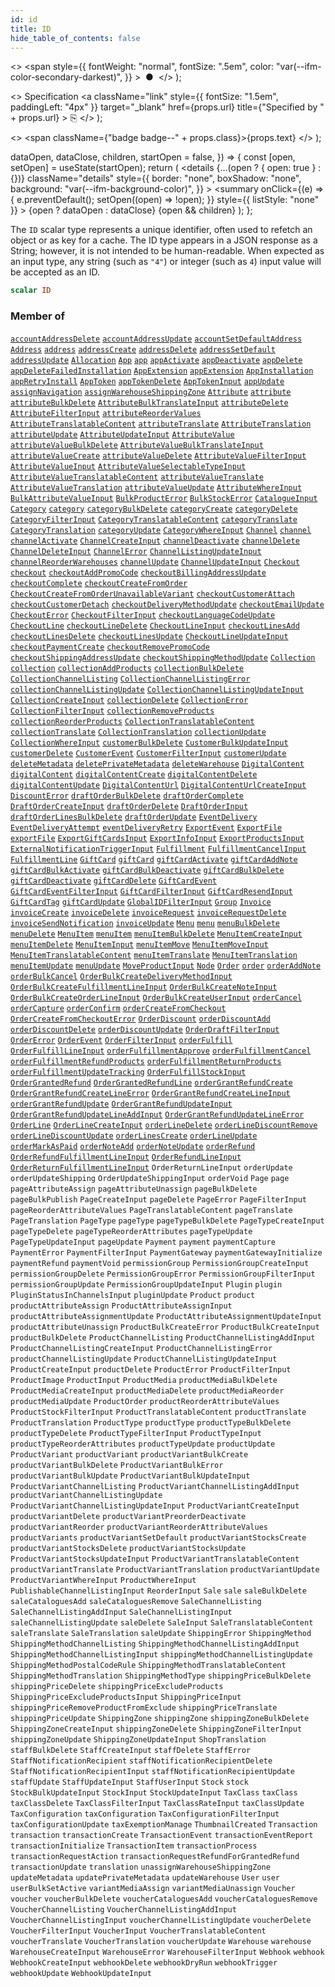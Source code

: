 ```yaml
---
id: id
title: ID
hide_table_of_contents: false
---
```


  <>
    <span
      style={{
        fontWeight: "normal",
        fontSize: ".5em",
        color: "var(--ifm-color-secondary-darkest)",
      }}
    >
      &nbsp;●&nbsp;
    </span>
  </>
);

  <>
    Specification
    <a
      className="link"
      style={{ fontSize: "1.5em", paddingLeft: "4px" }}
      target="\_blank"
      href={props.url}
      title={"Specified by " + props.url}
    >
      ⎘
    </a>
  </>
);

  <>
    <span className={"badge badge--" + props.class}>{props.text}</span>
  </>
);


  dataOpen,
  dataClose,
  children,
  startOpen = false,
}) => {
  const [open, setOpen] = useState(startOpen);
  return (
    <details
      {...(open ? { open: true } : {})}
      className="details"
      style={{
        border: "none",
        boxShadow: "none",
        background: "var(--ifm-background-color)",
      }}
    >
      <summary
        onClick={(e) => {
          e.preventDefault();
          setOpen((open) => !open);
        }}
        style={{ listStyle: "none" }}
      >
        {open ? dataOpen : dataClose}
      </summary>
      {open && children}
    </details>
  );
};

The `ID` scalar type represents a unique identifier, often used to refetch an object or as key for a cache. The ID type appears in a JSON response as a String; however, it is not intended to be human-readable. When expected as an input type, any string (such as `"4"`) or integer (such as `4`) input value will be accepted as an ID.

```graphql
scalar ID
```

### Member of

[`accountAddressDelete`](../../../api-reference/users/mutations/account-address-delete) <Badge class="secondary" text="mutation"/><Bullet />[`accountAddressUpdate`](../../../api-reference/users/mutations/account-address-update) <Badge class="secondary" text="mutation"/><Bullet />[`accountSetDefaultAddress`](../../../api-reference/users/mutations/account-set-default-address) <Badge class="secondary" text="mutation"/><Bullet />[`Address`](../../../api-reference/users/objects/address) <Badge class="secondary" text="object"/><Bullet />[`address`](../../../api-reference/users/queries/address) <Badge class="secondary" text="query"/><Bullet />[`addressCreate`](../../../api-reference/users/mutations/address-create) <Badge class="secondary" text="mutation"/><Bullet />[`addressDelete`](../../../api-reference/users/mutations/address-delete) <Badge class="secondary" text="mutation"/><Bullet />[`addressSetDefault`](../../../api-reference/users/mutations/address-set-default) <Badge class="secondary" text="mutation"/><Bullet />[`addressUpdate`](../../../api-reference/users/mutations/address-update) <Badge class="secondary" text="mutation"/><Bullet />[`Allocation`](../../../api-reference/products/objects/allocation) <Badge class="secondary" text="object"/><Bullet />[`App`](../../../api-reference/apps/objects/app) <Badge class="secondary" text="object"/><Bullet />[`app`](../../../api-reference/apps/queries/app) <Badge class="secondary" text="query"/><Bullet />[`appActivate`](../../../api-reference/apps/mutations/app-activate) <Badge class="secondary" text="mutation"/><Bullet />[`appDeactivate`](../../../api-reference/apps/mutations/app-deactivate) <Badge class="secondary" text="mutation"/><Bullet />[`appDelete`](../../../api-reference/apps/mutations/app-delete) <Badge class="secondary" text="mutation"/><Bullet />[`appDeleteFailedInstallation`](../../../api-reference/apps/mutations/app-delete-failed-installation) <Badge class="secondary" text="mutation"/><Bullet />[`AppExtension`](../../../api-reference/apps/objects/app-extension) <Badge class="secondary" text="object"/><Bullet />[`appExtension`](../../../api-reference/apps/queries/app-extension) <Badge class="secondary" text="query"/><Bullet />[`AppInstallation`](../../../api-reference/apps/objects/app-installation) <Badge class="secondary" text="object"/><Bullet />[`appRetryInstall`](../../../api-reference/apps/mutations/app-retry-install) <Badge class="secondary" text="mutation"/><Bullet />[`AppToken`](../../../api-reference/apps/objects/app-token) <Badge class="secondary" text="object"/><Bullet />[`appTokenDelete`](../../../api-reference/apps/mutations/app-token-delete) <Badge class="secondary" text="mutation"/><Bullet />[`AppTokenInput`](../../../api-reference/apps/inputs/app-token-input) <Badge class="secondary" text="input"/><Bullet />[`appUpdate`](../../../api-reference/apps/mutations/app-update) <Badge class="secondary" text="mutation"/><Bullet />[`assignNavigation`](../../../api-reference/menu/mutations/assign-navigation) <Badge class="secondary" text="mutation"/><Bullet />[`assignWarehouseShippingZone`](../../../api-reference/products/mutations/assign-warehouse-shipping-zone) <Badge class="secondary" text="mutation"/><Bullet />[`Attribute`](../../../api-reference/attributes/objects/attribute) <Badge class="secondary" text="object"/><Bullet />[`attribute`](../../../api-reference/attributes/queries/attribute) <Badge class="secondary" text="query"/><Bullet />[`attributeBulkDelete`](../../../api-reference/attributes/mutations/attribute-bulk-delete) <Badge class="secondary" text="mutation"/><Bullet />[`AttributeBulkTranslateInput`](../../../api-reference/attributes/inputs/attribute-bulk-translate-input) <Badge class="secondary" text="input"/><Bullet />[`attributeDelete`](../../../api-reference/attributes/mutations/attribute-delete) <Badge class="secondary" text="mutation"/><Bullet />[`AttributeFilterInput`](../../../api-reference/attributes/inputs/attribute-filter-input) <Badge class="secondary" text="input"/><Bullet />[`attributeReorderValues`](../../../api-reference/attributes/mutations/attribute-reorder-values) <Badge class="secondary" text="mutation"/><Bullet />[`AttributeTranslatableContent`](../../../api-reference/attributes/objects/attribute-translatable-content) <Badge class="secondary" text="object"/><Bullet />[`attributeTranslate`](../../../api-reference/attributes/mutations/attribute-translate) <Badge class="secondary" text="mutation"/><Bullet />[`AttributeTranslation`](../../../api-reference/attributes/objects/attribute-translation) <Badge class="secondary" text="object"/><Bullet />[`attributeUpdate`](../../../api-reference/attributes/mutations/attribute-update) <Badge class="secondary" text="mutation"/><Bullet />[`AttributeUpdateInput`](../../../api-reference/attributes/inputs/attribute-update-input) <Badge class="secondary" text="input"/><Bullet />[`AttributeValue`](../../../api-reference/attributes/objects/attribute-value) <Badge class="secondary" text="object"/><Bullet />[`attributeValueBulkDelete`](../../../api-reference/attributes/mutations/attribute-value-bulk-delete) <Badge class="secondary" text="mutation"/><Bullet />[`AttributeValueBulkTranslateInput`](../../../api-reference/attributes/inputs/attribute-value-bulk-translate-input) <Badge class="secondary" text="input"/><Bullet />[`attributeValueCreate`](../../../api-reference/attributes/mutations/attribute-value-create) <Badge class="secondary" text="mutation"/><Bullet />[`attributeValueDelete`](../../../api-reference/attributes/mutations/attribute-value-delete) <Badge class="secondary" text="mutation"/><Bullet />[`AttributeValueFilterInput`](../../../api-reference/attributes/inputs/attribute-value-filter-input) <Badge class="secondary" text="input"/><Bullet />[`AttributeValueInput`](../../../api-reference/attributes/inputs/attribute-value-input) <Badge class="secondary" text="input"/><Bullet />[`AttributeValueSelectableTypeInput`](../../../api-reference/attributes/inputs/attribute-value-selectable-type-input) <Badge class="secondary" text="input"/><Bullet />[`AttributeValueTranslatableContent`](../../../api-reference/attributes/objects/attribute-value-translatable-content) <Badge class="secondary" text="object"/><Bullet />[`attributeValueTranslate`](../../../api-reference/attributes/mutations/attribute-value-translate) <Badge class="secondary" text="mutation"/><Bullet />[`AttributeValueTranslation`](../../../api-reference/attributes/objects/attribute-value-translation) <Badge class="secondary" text="object"/><Bullet />[`attributeValueUpdate`](../../../api-reference/attributes/mutations/attribute-value-update) <Badge class="secondary" text="mutation"/><Bullet />[`AttributeWhereInput`](../../../api-reference/attributes/inputs/attribute-where-input) <Badge class="secondary" text="input"/><Bullet />[`BulkAttributeValueInput`](../../../api-reference/products/inputs/bulk-attribute-value-input) <Badge class="secondary" text="input"/><Bullet />[`BulkProductError`](../../../api-reference/products/objects/bulk-product-error) <Badge class="secondary" text="object"/><Bullet />[`BulkStockError`](../../../api-reference/products/objects/bulk-stock-error) <Badge class="secondary" text="object"/><Bullet />[`CatalogueInput`](../../../api-reference/discounts/inputs/catalogue-input) <Badge class="secondary" text="input"/><Bullet />[`Category`](../../../api-reference/products/objects/category) <Badge class="secondary" text="object"/><Bullet />[`category`](../../../api-reference/products/queries/category) <Badge class="secondary" text="query"/><Bullet />[`categoryBulkDelete`](../../../api-reference/products/mutations/category-bulk-delete) <Badge class="secondary" text="mutation"/><Bullet />[`categoryCreate`](../../../api-reference/products/mutations/category-create) <Badge class="secondary" text="mutation"/><Bullet />[`categoryDelete`](../../../api-reference/products/mutations/category-delete) <Badge class="secondary" text="mutation"/><Bullet />[`CategoryFilterInput`](../../../api-reference/products/inputs/category-filter-input) <Badge class="secondary" text="input"/><Bullet />[`CategoryTranslatableContent`](../../../api-reference/products/objects/category-translatable-content) <Badge class="secondary" text="object"/><Bullet />[`categoryTranslate`](../../../api-reference/products/mutations/category-translate) <Badge class="secondary" text="mutation"/><Bullet />[`CategoryTranslation`](../../../api-reference/products/objects/category-translation) <Badge class="secondary" text="object"/><Bullet />[`categoryUpdate`](../../../api-reference/products/mutations/category-update) <Badge class="secondary" text="mutation"/><Bullet />[`CategoryWhereInput`](../../../api-reference/products/inputs/category-where-input) <Badge class="secondary" text="input"/><Bullet />[`Channel`](../../../api-reference/channels/objects/channel) <Badge class="secondary" text="object"/><Bullet />[`channel`](../../../api-reference/channels/queries/channel) <Badge class="secondary" text="query"/><Bullet />[`channelActivate`](../../../api-reference/channels/mutations/channel-activate) <Badge class="secondary" text="mutation"/><Bullet />[`ChannelCreateInput`](../../../api-reference/channels/inputs/channel-create-input) <Badge class="secondary" text="input"/><Bullet />[`channelDeactivate`](../../../api-reference/channels/mutations/channel-deactivate) <Badge class="secondary" text="mutation"/><Bullet />[`channelDelete`](../../../api-reference/channels/mutations/channel-delete) <Badge class="secondary" text="mutation"/><Bullet />[`ChannelDeleteInput`](../../../api-reference/channels/inputs/channel-delete-input) <Badge class="secondary" text="input"/><Bullet />[`ChannelError`](../../../api-reference/channels/objects/channel-error) <Badge class="secondary" text="object"/><Bullet />[`ChannelListingUpdateInput`](../../../api-reference/products/inputs/channel-listing-update-input) <Badge class="secondary" text="input"/><Bullet />[`channelReorderWarehouses`](../../../api-reference/channels/mutations/channel-reorder-warehouses) <Badge class="secondary" text="mutation"/><Bullet />[`channelUpdate`](../../../api-reference/channels/mutations/channel-update) <Badge class="secondary" text="mutation"/><Bullet />[`ChannelUpdateInput`](../../../api-reference/channels/inputs/channel-update-input) <Badge class="secondary" text="input"/><Bullet />[`Checkout`](../../../api-reference/checkout/objects/checkout) <Badge class="secondary" text="object"/><Bullet />[`checkout`](../../../api-reference/checkout/queries/checkout) <Badge class="secondary" text="query"/><Bullet />[`checkoutAddPromoCode`](../../../api-reference/checkout/mutations/checkout-add-promo-code) <Badge class="secondary" text="mutation"/><Bullet />[`checkoutBillingAddressUpdate`](../../../api-reference/checkout/mutations/checkout-billing-address-update) <Badge class="secondary" text="mutation"/><Bullet />[`checkoutComplete`](../../../api-reference/checkout/mutations/checkout-complete) <Badge class="secondary" text="mutation"/><Bullet />[`checkoutCreateFromOrder`](../../../api-reference/checkout/mutations/checkout-create-from-order) <Badge class="secondary" text="mutation"/><Bullet />[`CheckoutCreateFromOrderUnavailableVariant`](../../../api-reference/checkout/objects/checkout-create-from-order-unavailable-variant) <Badge class="secondary" text="object"/><Bullet />[`checkoutCustomerAttach`](../../../api-reference/checkout/mutations/checkout-customer-attach) <Badge class="secondary" text="mutation"/><Bullet />[`checkoutCustomerDetach`](../../../api-reference/checkout/mutations/checkout-customer-detach) <Badge class="secondary" text="mutation"/><Bullet />[`checkoutDeliveryMethodUpdate`](../../../api-reference/checkout/mutations/checkout-delivery-method-update) <Badge class="secondary" text="mutation"/><Bullet />[`checkoutEmailUpdate`](../../../api-reference/checkout/mutations/checkout-email-update) <Badge class="secondary" text="mutation"/><Bullet />[`CheckoutError`](../../../api-reference/checkout/objects/checkout-error) <Badge class="secondary" text="object"/><Bullet />[`CheckoutFilterInput`](../../../api-reference/checkout/inputs/checkout-filter-input) <Badge class="secondary" text="input"/><Bullet />[`checkoutLanguageCodeUpdate`](../../../api-reference/checkout/mutations/checkout-language-code-update) <Badge class="secondary" text="mutation"/><Bullet />[`CheckoutLine`](../../../api-reference/checkout/objects/checkout-line) <Badge class="secondary" text="object"/><Bullet />[`checkoutLineDelete`](../../../api-reference/checkout/mutations/checkout-line-delete) <Badge class="secondary" text="mutation"/><Bullet />[`CheckoutLineInput`](../../../api-reference/checkout/inputs/checkout-line-input) <Badge class="secondary" text="input"/><Bullet />[`checkoutLinesAdd`](../../../api-reference/checkout/mutations/checkout-lines-add) <Badge class="secondary" text="mutation"/><Bullet />[`checkoutLinesDelete`](../../../api-reference/checkout/mutations/checkout-lines-delete) <Badge class="secondary" text="mutation"/><Bullet />[`checkoutLinesUpdate`](../../../api-reference/checkout/mutations/checkout-lines-update) <Badge class="secondary" text="mutation"/><Bullet />[`CheckoutLineUpdateInput`](../../../api-reference/checkout/inputs/checkout-line-update-input) <Badge class="secondary" text="input"/><Bullet />[`checkoutPaymentCreate`](../../../api-reference/checkout/mutations/checkout-payment-create) <Badge class="secondary" text="mutation"/><Bullet />[`checkoutRemovePromoCode`](../../../api-reference/checkout/mutations/checkout-remove-promo-code) <Badge class="secondary" text="mutation"/><Bullet />[`checkoutShippingAddressUpdate`](../../../api-reference/checkout/mutations/checkout-shipping-address-update) <Badge class="secondary" text="mutation"/><Bullet />[`checkoutShippingMethodUpdate`](../../../api-reference/checkout/mutations/checkout-shipping-method-update) <Badge class="secondary" text="mutation"/><Bullet />[`Collection`](../../../api-reference/products/objects/collection) <Badge class="secondary" text="object"/><Bullet />[`collection`](../../../api-reference/products/queries/collection) <Badge class="secondary" text="query"/><Bullet />[`collectionAddProducts`](../../../api-reference/products/mutations/collection-add-products) <Badge class="secondary" text="mutation"/><Bullet />[`collectionBulkDelete`](../../../api-reference/products/mutations/collection-bulk-delete) <Badge class="secondary" text="mutation"/><Bullet />[`CollectionChannelListing`](../../../api-reference/products/objects/collection-channel-listing) <Badge class="secondary" text="object"/><Bullet />[`CollectionChannelListingError`](../../../api-reference/products/objects/collection-channel-listing-error) <Badge class="secondary" text="object"/><Bullet />[`collectionChannelListingUpdate`](../../../api-reference/products/mutations/collection-channel-listing-update) <Badge class="secondary" text="mutation"/><Bullet />[`CollectionChannelListingUpdateInput`](../../../api-reference/products/inputs/collection-channel-listing-update-input) <Badge class="secondary" text="input"/><Bullet />[`CollectionCreateInput`](../../../api-reference/products/inputs/collection-create-input) <Badge class="secondary" text="input"/><Bullet />[`collectionDelete`](../../../api-reference/products/mutations/collection-delete) <Badge class="secondary" text="mutation"/><Bullet />[`CollectionError`](../../../api-reference/products/objects/collection-error) <Badge class="secondary" text="object"/><Bullet />[`CollectionFilterInput`](../../../api-reference/products/inputs/collection-filter-input) <Badge class="secondary" text="input"/><Bullet />[`collectionRemoveProducts`](../../../api-reference/products/mutations/collection-remove-products) <Badge class="secondary" text="mutation"/><Bullet />[`collectionReorderProducts`](../../../api-reference/products/mutations/collection-reorder-products) <Badge class="secondary" text="mutation"/><Bullet />[`CollectionTranslatableContent`](../../../api-reference/products/objects/collection-translatable-content) <Badge class="secondary" text="object"/><Bullet />[`collectionTranslate`](../../../api-reference/products/mutations/collection-translate) <Badge class="secondary" text="mutation"/><Bullet />[`CollectionTranslation`](../../../api-reference/products/objects/collection-translation) <Badge class="secondary" text="object"/><Bullet />[`collectionUpdate`](../../../api-reference/products/mutations/collection-update) <Badge class="secondary" text="mutation"/><Bullet />[`CollectionWhereInput`](../../../api-reference/products/inputs/collection-where-input) <Badge class="secondary" text="input"/><Bullet />[`customerBulkDelete`](../../../api-reference/users/mutations/customer-bulk-delete) <Badge class="secondary" text="mutation"/><Bullet />[`CustomerBulkUpdateInput`](../../../api-reference/users/inputs/customer-bulk-update-input) <Badge class="secondary" text="input"/><Bullet />[`customerDelete`](../../../api-reference/users/mutations/customer-delete) <Badge class="secondary" text="mutation"/><Bullet />[`CustomerEvent`](../../../api-reference/users/objects/customer-event) <Badge class="secondary" text="object"/><Bullet />[`CustomerFilterInput`](../../../api-reference/users/inputs/customer-filter-input) <Badge class="secondary" text="input"/><Bullet />[`customerUpdate`](../../../api-reference/users/mutations/customer-update) <Badge class="secondary" text="mutation"/><Bullet />[`deleteMetadata`](../../../api-reference/miscellaneous/mutations/delete-metadata) <Badge class="secondary" text="mutation"/><Bullet />[`deletePrivateMetadata`](../../../api-reference/miscellaneous/mutations/delete-private-metadata) <Badge class="secondary" text="mutation"/><Bullet />[`deleteWarehouse`](../../../api-reference/products/mutations/delete-warehouse) <Badge class="secondary" text="mutation"/><Bullet />[`DigitalContent`](../../../api-reference/products/objects/digital-content) <Badge class="secondary" text="object"/><Bullet />[`digitalContent`](../../../api-reference/products/queries/digital-content) <Badge class="secondary" text="query"/><Bullet />[`digitalContentCreate`](../../../api-reference/products/mutations/digital-content-create) <Badge class="secondary" text="mutation"/><Bullet />[`digitalContentDelete`](../../../api-reference/products/mutations/digital-content-delete) <Badge class="secondary" text="mutation"/><Bullet />[`digitalContentUpdate`](../../../api-reference/products/mutations/digital-content-update) <Badge class="secondary" text="mutation"/><Bullet />[`DigitalContentUrl`](../../../api-reference/products/objects/digital-content-url) <Badge class="secondary" text="object"/><Bullet />[`DigitalContentUrlCreateInput`](../../../api-reference/products/inputs/digital-content-url-create-input) <Badge class="secondary" text="input"/><Bullet />[`DiscountError`](../../../api-reference/discounts/objects/discount-error) <Badge class="secondary" text="object"/><Bullet />[`draftOrderBulkDelete`](../../../api-reference/orders/mutations/draft-order-bulk-delete) <Badge class="secondary" text="mutation"/><Bullet />[`draftOrderComplete`](../../../api-reference/orders/mutations/draft-order-complete) <Badge class="secondary" text="mutation"/><Bullet />[`DraftOrderCreateInput`](../../../api-reference/orders/inputs/draft-order-create-input) <Badge class="secondary" text="input"/><Bullet />[`draftOrderDelete`](../../../api-reference/orders/mutations/draft-order-delete) <Badge class="secondary" text="mutation"/><Bullet />[`DraftOrderInput`](../../../api-reference/orders/inputs/draft-order-input) <Badge class="secondary" text="input"/><Bullet />[`draftOrderLinesBulkDelete`](../../../api-reference/orders/mutations/draft-order-lines-bulk-delete) <Badge class="secondary" text="mutation"/><Bullet />[`draftOrderUpdate`](../../../api-reference/orders/mutations/draft-order-update) <Badge class="secondary" text="mutation"/><Bullet />[`EventDelivery`](../../../api-reference/miscellaneous/objects/event-delivery) <Badge class="secondary" text="object"/><Bullet />[`EventDeliveryAttempt`](../../../api-reference/webhooks/objects/event-delivery-attempt) <Badge class="secondary" text="object"/><Bullet />[`eventDeliveryRetry`](../../../api-reference/webhooks/mutations/event-delivery-retry) <Badge class="secondary" text="mutation"/><Bullet />[`ExportEvent`](../../../api-reference/miscellaneous/objects/export-event) <Badge class="secondary" text="object"/><Bullet />[`ExportFile`](../../../api-reference/miscellaneous/objects/export-file) <Badge class="secondary" text="object"/><Bullet />[`exportFile`](../../../api-reference/miscellaneous/queries/export-file) <Badge class="secondary" text="query"/><Bullet />[`ExportGiftCardsInput`](../../../api-reference/gift-cards/inputs/export-gift-cards-input) <Badge class="secondary" text="input"/><Bullet />[`ExportInfoInput`](../../../api-reference/products/inputs/export-info-input) <Badge class="secondary" text="input"/><Bullet />[`ExportProductsInput`](../../../api-reference/products/inputs/export-products-input) <Badge class="secondary" text="input"/><Bullet />[`ExternalNotificationTriggerInput`](../../../api-reference/miscellaneous/inputs/external-notification-trigger-input) <Badge class="secondary" text="input"/><Bullet />[`Fulfillment`](../../../api-reference/orders/objects/fulfillment) <Badge class="secondary" text="object"/><Bullet />[`FulfillmentCancelInput`](../../../api-reference/orders/inputs/fulfillment-cancel-input) <Badge class="secondary" text="input"/><Bullet />[`FulfillmentLine`](../../../api-reference/orders/objects/fulfillment-line) <Badge class="secondary" text="object"/><Bullet />[`GiftCard`](../../../api-reference/gift-cards/objects/gift-card) <Badge class="secondary" text="object"/><Bullet />[`giftCard`](../../../api-reference/gift-cards/queries/gift-card) <Badge class="secondary" text="query"/><Bullet />[`giftCardActivate`](../../../api-reference/gift-cards/mutations/gift-card-activate) <Badge class="secondary" text="mutation"/><Bullet />[`giftCardAddNote`](../../../api-reference/gift-cards/mutations/gift-card-add-note) <Badge class="secondary" text="mutation"/><Bullet />[`giftCardBulkActivate`](../../../api-reference/gift-cards/mutations/gift-card-bulk-activate) <Badge class="secondary" text="mutation"/><Bullet />[`giftCardBulkDeactivate`](../../../api-reference/gift-cards/mutations/gift-card-bulk-deactivate) <Badge class="secondary" text="mutation"/><Bullet />[`giftCardBulkDelete`](../../../api-reference/gift-cards/mutations/gift-card-bulk-delete) <Badge class="secondary" text="mutation"/><Bullet />[`giftCardDeactivate`](../../../api-reference/gift-cards/mutations/gift-card-deactivate) <Badge class="secondary" text="mutation"/><Bullet />[`giftCardDelete`](../../../api-reference/gift-cards/mutations/gift-card-delete) <Badge class="secondary" text="mutation"/><Bullet />[`GiftCardEvent`](../../../api-reference/gift-cards/objects/gift-card-event) <Badge class="secondary" text="object"/><Bullet />[`GiftCardEventFilterInput`](../../../api-reference/gift-cards/inputs/gift-card-event-filter-input) <Badge class="secondary" text="input"/><Bullet />[`GiftCardFilterInput`](../../../api-reference/gift-cards/inputs/gift-card-filter-input) <Badge class="secondary" text="input"/><Bullet />[`GiftCardResendInput`](../../../api-reference/gift-cards/inputs/gift-card-resend-input) <Badge class="secondary" text="input"/><Bullet />[`GiftCardTag`](../../../api-reference/gift-cards/objects/gift-card-tag) <Badge class="secondary" text="object"/><Bullet />[`giftCardUpdate`](../../../api-reference/gift-cards/mutations/gift-card-update) <Badge class="secondary" text="mutation"/><Bullet />[`GlobalIDFilterInput`](../../../api-reference/miscellaneous/inputs/global-idfilter-input) <Badge class="secondary" text="input"/><Bullet />[`Group`](../../../api-reference/users/objects/group) <Badge class="secondary" text="object"/><Bullet />[`Invoice`](../../../api-reference/orders/objects/invoice) <Badge class="secondary" text="object"/><Bullet />[`invoiceCreate`](../../../api-reference/orders/mutations/invoice-create) <Badge class="secondary" text="mutation"/><Bullet />[`invoiceDelete`](../../../api-reference/orders/mutations/invoice-delete) <Badge class="secondary" text="mutation"/><Bullet />[`invoiceRequest`](../../../api-reference/orders/mutations/invoice-request) <Badge class="secondary" text="mutation"/><Bullet />[`invoiceRequestDelete`](../../../api-reference/orders/mutations/invoice-request-delete) <Badge class="secondary" text="mutation"/><Bullet />[`invoiceSendNotification`](../../../api-reference/orders/mutations/invoice-send-notification) <Badge class="secondary" text="mutation"/><Bullet />[`invoiceUpdate`](../../../api-reference/orders/mutations/invoice-update) <Badge class="secondary" text="mutation"/><Bullet />[`Menu`](../../../api-reference/menu/objects/menu) <Badge class="secondary" text="object"/><Bullet />[`menu`](../../../api-reference/menu/queries/menu) <Badge class="secondary" text="query"/><Bullet />[`menuBulkDelete`](../../../api-reference/menu/mutations/menu-bulk-delete) <Badge class="secondary" text="mutation"/><Bullet />[`menuDelete`](../../../api-reference/menu/mutations/menu-delete) <Badge class="secondary" text="mutation"/><Bullet />[`MenuItem`](../../../api-reference/menu/objects/menu-item) <Badge class="secondary" text="object"/><Bullet />[`menuItem`](../../../api-reference/menu/queries/menu-item) <Badge class="secondary" text="query"/><Bullet />[`menuItemBulkDelete`](../../../api-reference/menu/mutations/menu-item-bulk-delete) <Badge class="secondary" text="mutation"/><Bullet />[`MenuItemCreateInput`](../../../api-reference/miscellaneous/inputs/menu-item-create-input) <Badge class="secondary" text="input"/><Bullet />[`menuItemDelete`](../../../api-reference/menu/mutations/menu-item-delete) <Badge class="secondary" text="mutation"/><Bullet />[`MenuItemInput`](../../../api-reference/miscellaneous/inputs/menu-item-input) <Badge class="secondary" text="input"/><Bullet />[`menuItemMove`](../../../api-reference/menu/mutations/menu-item-move) <Badge class="secondary" text="mutation"/><Bullet />[`MenuItemMoveInput`](../../../api-reference/miscellaneous/inputs/menu-item-move-input) <Badge class="secondary" text="input"/><Bullet />[`MenuItemTranslatableContent`](../../../api-reference/menu/objects/menu-item-translatable-content) <Badge class="secondary" text="object"/><Bullet />[`menuItemTranslate`](../../../api-reference/menu/mutations/menu-item-translate) <Badge class="secondary" text="mutation"/><Bullet />[`MenuItemTranslation`](../../../api-reference/menu/objects/menu-item-translation) <Badge class="secondary" text="object"/><Bullet />[`menuItemUpdate`](../../../api-reference/menu/mutations/menu-item-update) <Badge class="secondary" text="mutation"/><Bullet />[`menuUpdate`](../../../api-reference/menu/mutations/menu-update) <Badge class="secondary" text="mutation"/><Bullet />[`MoveProductInput`](../../../api-reference/products/inputs/move-product-input) <Badge class="secondary" text="input"/><Bullet />[`Node`](../../../api-reference/miscellaneous/interfaces/node) <Badge class="secondary" text="interface"/><Bullet />[`Order`](../../../api-reference/orders/objects/order) <Badge class="secondary" text="object"/><Bullet />[`order`](../../../api-reference/orders/queries/order) <Badge class="secondary" text="query"/><Bullet />[`orderAddNote`](../../../api-reference/orders/mutations/order-add-note) <Badge class="secondary" text="mutation"/><Bullet />[`orderBulkCancel`](../../../api-reference/orders/mutations/order-bulk-cancel) <Badge class="secondary" text="mutation"/><Bullet />[`OrderBulkCreateDeliveryMethodInput`](../../../api-reference/orders/inputs/order-bulk-create-delivery-method-input) <Badge class="secondary" text="input"/><Bullet />[`OrderBulkCreateFulfillmentLineInput`](../../../api-reference/orders/inputs/order-bulk-create-fulfillment-line-input) <Badge class="secondary" text="input"/><Bullet />[`OrderBulkCreateNoteInput`](../../../api-reference/orders/inputs/order-bulk-create-note-input) <Badge class="secondary" text="input"/><Bullet />[`OrderBulkCreateOrderLineInput`](../../../api-reference/orders/inputs/order-bulk-create-order-line-input) <Badge class="secondary" text="input"/><Bullet />[`OrderBulkCreateUserInput`](../../../api-reference/orders/inputs/order-bulk-create-user-input) <Badge class="secondary" text="input"/><Bullet />[`orderCancel`](../../../api-reference/orders/mutations/order-cancel) <Badge class="secondary" text="mutation"/><Bullet />[`orderCapture`](../../../api-reference/orders/mutations/order-capture) <Badge class="secondary" text="mutation"/><Bullet />[`orderConfirm`](../../../api-reference/orders/mutations/order-confirm) <Badge class="secondary" text="mutation"/><Bullet />[`orderCreateFromCheckout`](../../../api-reference/orders/mutations/order-create-from-checkout) <Badge class="secondary" text="mutation"/><Bullet />[`OrderCreateFromCheckoutError`](../../../api-reference/orders/objects/order-create-from-checkout-error) <Badge class="secondary" text="object"/><Bullet />[`OrderDiscount`](../../../api-reference/discounts/objects/order-discount) <Badge class="secondary" text="object"/><Bullet />[`orderDiscountAdd`](../../../api-reference/orders/mutations/order-discount-add) <Badge class="secondary" text="mutation"/><Bullet />[`orderDiscountDelete`](../../../api-reference/orders/mutations/order-discount-delete) <Badge class="secondary" text="mutation"/><Bullet />[`orderDiscountUpdate`](../../../api-reference/orders/mutations/order-discount-update) <Badge class="secondary" text="mutation"/><Bullet />[`OrderDraftFilterInput`](../../../api-reference/orders/inputs/order-draft-filter-input) <Badge class="secondary" text="input"/><Bullet />[`OrderError`](../../../api-reference/orders/objects/order-error) <Badge class="secondary" text="object"/><Bullet />[`OrderEvent`](../../../api-reference/orders/objects/order-event) <Badge class="secondary" text="object"/><Bullet />[`OrderFilterInput`](../../../api-reference/orders/inputs/order-filter-input) <Badge class="secondary" text="input"/><Bullet />[`orderFulfill`](../../../api-reference/orders/mutations/order-fulfill) <Badge class="secondary" text="mutation"/><Bullet />[`OrderFulfillLineInput`](../../../api-reference/orders/inputs/order-fulfill-line-input) <Badge class="secondary" text="input"/><Bullet />[`orderFulfillmentApprove`](../../../api-reference/orders/mutations/order-fulfillment-approve) <Badge class="secondary" text="mutation"/><Bullet />[`orderFulfillmentCancel`](../../../api-reference/orders/mutations/order-fulfillment-cancel) <Badge class="secondary" text="mutation"/><Bullet />[`orderFulfillmentRefundProducts`](../../../api-reference/orders/mutations/order-fulfillment-refund-products) <Badge class="secondary" text="mutation"/><Bullet />[`orderFulfillmentReturnProducts`](../../../api-reference/orders/mutations/order-fulfillment-return-products) <Badge class="secondary" text="mutation"/><Bullet />[`orderFulfillmentUpdateTracking`](../../../api-reference/orders/mutations/order-fulfillment-update-tracking) <Badge class="secondary" text="mutation"/><Bullet />[`OrderFulfillStockInput`](../../../api-reference/orders/inputs/order-fulfill-stock-input) <Badge class="secondary" text="input"/><Bullet />[`OrderGrantedRefund`](../../../api-reference/orders/objects/order-granted-refund) <Badge class="secondary" text="object"/><Bullet />[`OrderGrantedRefundLine`](../../../api-reference/miscellaneous/objects/order-granted-refund-line) <Badge class="secondary" text="object"/><Bullet />[`orderGrantRefundCreate`](../../../api-reference/orders/mutations/order-grant-refund-create) <Badge class="secondary" text="mutation"/><Bullet />[`OrderGrantRefundCreateLineError`](../../../api-reference/miscellaneous/objects/order-grant-refund-create-line-error) <Badge class="secondary" text="object"/><Bullet />[`OrderGrantRefundCreateLineInput`](../../../api-reference/orders/inputs/order-grant-refund-create-line-input) <Badge class="secondary" text="input"/><Bullet />[`orderGrantRefundUpdate`](../../../api-reference/orders/mutations/order-grant-refund-update) <Badge class="secondary" text="mutation"/><Bullet />[`OrderGrantRefundUpdateInput`](../../../api-reference/orders/inputs/order-grant-refund-update-input) <Badge class="secondary" text="input"/><Bullet />[`OrderGrantRefundUpdateLineAddInput`](../../../api-reference/orders/inputs/order-grant-refund-update-line-add-input) <Badge class="secondary" text="input"/><Bullet />[`OrderGrantRefundUpdateLineError`](../../../api-reference/miscellaneous/objects/order-grant-refund-update-line-error) <Badge class="secondary" text="object"/><Bullet />[`OrderLine`](../../../api-reference/orders/objects/order-line) <Badge class="secondary" text="object"/><Bullet />[`OrderLineCreateInput`](../../../api-reference/orders/inputs/order-line-create-input) <Badge class="secondary" text="input"/><Bullet />[`orderLineDelete`](../../../api-reference/orders/mutations/order-line-delete) <Badge class="secondary" text="mutation"/><Bullet />[`orderLineDiscountRemove`](../../../api-reference/orders/mutations/order-line-discount-remove) <Badge class="secondary" text="mutation"/><Bullet />[`orderLineDiscountUpdate`](../../../api-reference/orders/mutations/order-line-discount-update) <Badge class="secondary" text="mutation"/><Bullet />[`orderLinesCreate`](../../../api-reference/orders/mutations/order-lines-create) <Badge class="secondary" text="mutation"/><Bullet />[`orderLineUpdate`](../../../api-reference/orders/mutations/order-line-update) <Badge class="secondary" text="mutation"/><Bullet />[`orderMarkAsPaid`](../../../api-reference/orders/mutations/order-mark-as-paid) <Badge class="secondary" text="mutation"/><Bullet />[`orderNoteAdd`](../../../api-reference/orders/mutations/order-note-add) <Badge class="secondary" text="mutation"/><Bullet />[`orderNoteUpdate`](../../../api-reference/orders/mutations/order-note-update) <Badge class="secondary" text="mutation"/><Bullet />[`orderRefund`](../../../api-reference/orders/mutations/order-refund) <Badge class="secondary" text="mutation"/><Bullet />[`OrderRefundFulfillmentLineInput`](../../../api-reference/orders/inputs/order-refund-fulfillment-line-input) <Badge class="secondary" text="input"/><Bullet />[`OrderRefundLineInput`](../../../api-reference/orders/inputs/order-refund-line-input) <Badge class="secondary" text="input"/><Bullet />[`OrderReturnFulfillmentLineInput`](../../../api-reference/orders/inputs/order-return-fulfillment-line-input) <Badge class="secondary" text="input"/><Bullet />[`OrderReturnLineInput`](../../../api-reference/orders/inputs/order-return-line-input) <Badge class="secondary" text="input"/><Bullet />[`orderUpdate`](../../../api-reference/orders/mutations/order-update) <Badge class="secondary" text="mutation"/><Bullet />[`orderUpdateShipping`](../../../api-reference/orders/mutations/order-update-shipping) <Badge class="secondary" text="mutation"/><Bullet />[`OrderUpdateShippingInput`](../../../api-reference/orders/inputs/order-update-shipping-input) <Badge class="secondary" text="input"/><Bullet />[`orderVoid`](../../../api-reference/orders/mutations/order-void) <Badge class="secondary" text="mutation"/><Bullet />[`Page`](../../../api-reference/pages/objects/page) <Badge class="secondary" text="object"/><Bullet />[`page`](../../../api-reference/pages/queries/page) <Badge class="secondary" text="query"/><Bullet />[`pageAttributeAssign`](../../../api-reference/pages/mutations/page-attribute-assign) <Badge class="secondary" text="mutation"/><Bullet />[`pageAttributeUnassign`](../../../api-reference/pages/mutations/page-attribute-unassign) <Badge class="secondary" text="mutation"/><Bullet />[`pageBulkDelete`](../../../api-reference/pages/mutations/page-bulk-delete) <Badge class="secondary" text="mutation"/><Bullet />[`pageBulkPublish`](../../../api-reference/pages/mutations/page-bulk-publish) <Badge class="secondary" text="mutation"/><Bullet />[`PageCreateInput`](../../../api-reference/pages/inputs/page-create-input) <Badge class="secondary" text="input"/><Bullet />[`pageDelete`](../../../api-reference/pages/mutations/page-delete) <Badge class="secondary" text="mutation"/><Bullet />[`PageError`](../../../api-reference/pages/objects/page-error) <Badge class="secondary" text="object"/><Bullet />[`PageFilterInput`](../../../api-reference/pages/inputs/page-filter-input) <Badge class="secondary" text="input"/><Bullet />[`pageReorderAttributeValues`](../../../api-reference/pages/mutations/page-reorder-attribute-values) <Badge class="secondary" text="mutation"/><Bullet />[`PageTranslatableContent`](../../../api-reference/pages/objects/page-translatable-content) <Badge class="secondary" text="object"/><Bullet />[`pageTranslate`](../../../api-reference/pages/mutations/page-translate) <Badge class="secondary" text="mutation"/><Bullet />[`PageTranslation`](../../../api-reference/pages/objects/page-translation) <Badge class="secondary" text="object"/><Bullet />[`PageType`](../../../api-reference/pages/objects/page-type) <Badge class="secondary" text="object"/><Bullet />[`pageType`](../../../api-reference/pages/queries/page-type) <Badge class="secondary" text="query"/><Bullet />[`pageTypeBulkDelete`](../../../api-reference/pages/mutations/page-type-bulk-delete) <Badge class="secondary" text="mutation"/><Bullet />[`PageTypeCreateInput`](../../../api-reference/pages/inputs/page-type-create-input) <Badge class="secondary" text="input"/><Bullet />[`pageTypeDelete`](../../../api-reference/pages/mutations/page-type-delete) <Badge class="secondary" text="mutation"/><Bullet />[`pageTypeReorderAttributes`](../../../api-reference/pages/mutations/page-type-reorder-attributes) <Badge class="secondary" text="mutation"/><Bullet />[`pageTypeUpdate`](../../../api-reference/pages/mutations/page-type-update) <Badge class="secondary" text="mutation"/><Bullet />[`PageTypeUpdateInput`](../../../api-reference/pages/inputs/page-type-update-input) <Badge class="secondary" text="input"/><Bullet />[`pageUpdate`](../../../api-reference/pages/mutations/page-update) <Badge class="secondary" text="mutation"/><Bullet />[`Payment`](../../../api-reference/payments/objects/payment) <Badge class="secondary" text="object"/><Bullet />[`payment`](../../../api-reference/payments/queries/payment) <Badge class="secondary" text="query"/><Bullet />[`paymentCapture`](../../../api-reference/payments/mutations/payment-capture) <Badge class="secondary" text="mutation"/><Bullet />[`PaymentError`](../../../api-reference/payments/objects/payment-error) <Badge class="secondary" text="object"/><Bullet />[`PaymentFilterInput`](../../../api-reference/payments/inputs/payment-filter-input) <Badge class="secondary" text="input"/><Bullet />[`PaymentGateway`](../../../api-reference/payments/objects/payment-gateway) <Badge class="secondary" text="object"/><Bullet />[`paymentGatewayInitialize`](../../../api-reference/payments/mutations/payment-gateway-initialize) <Badge class="secondary" text="mutation"/><Bullet />[`paymentRefund`](../../../api-reference/payments/mutations/payment-refund) <Badge class="secondary" text="mutation"/><Bullet />[`paymentVoid`](../../../api-reference/payments/mutations/payment-void) <Badge class="secondary" text="mutation"/><Bullet />[`permissionGroup`](../../../api-reference/users/queries/permission-group) <Badge class="secondary" text="query"/><Bullet />[`PermissionGroupCreateInput`](../../../api-reference/users/inputs/permission-group-create-input) <Badge class="secondary" text="input"/><Bullet />[`permissionGroupDelete`](../../../api-reference/users/mutations/permission-group-delete) <Badge class="secondary" text="mutation"/><Bullet />[`PermissionGroupError`](../../../api-reference/users/objects/permission-group-error) <Badge class="secondary" text="object"/><Bullet />[`PermissionGroupFilterInput`](../../../api-reference/users/inputs/permission-group-filter-input) <Badge class="secondary" text="input"/><Bullet />[`permissionGroupUpdate`](../../../api-reference/users/mutations/permission-group-update) <Badge class="secondary" text="mutation"/><Bullet />[`PermissionGroupUpdateInput`](../../../api-reference/users/inputs/permission-group-update-input) <Badge class="secondary" text="input"/><Bullet />[`Plugin`](../../../api-reference/miscellaneous/objects/plugin) <Badge class="secondary" text="object"/><Bullet />[`plugin`](../../../api-reference/miscellaneous/queries/plugin) <Badge class="secondary" text="query"/><Bullet />[`PluginStatusInChannelsInput`](../../../api-reference/miscellaneous/inputs/plugin-status-in-channels-input) <Badge class="secondary" text="input"/><Bullet />[`pluginUpdate`](../../../api-reference/miscellaneous/mutations/plugin-update) <Badge class="secondary" text="mutation"/><Bullet />[`Product`](../../../api-reference/products/objects/product) <Badge class="secondary" text="object"/><Bullet />[`product`](../../../api-reference/products/queries/product) <Badge class="secondary" text="query"/><Bullet />[`productAttributeAssign`](../../../api-reference/products/mutations/product-attribute-assign) <Badge class="secondary" text="mutation"/><Bullet />[`ProductAttributeAssignInput`](../../../api-reference/products/inputs/product-attribute-assign-input) <Badge class="secondary" text="input"/><Bullet />[`productAttributeAssignmentUpdate`](../../../api-reference/products/mutations/product-attribute-assignment-update) <Badge class="secondary" text="mutation"/><Bullet />[`ProductAttributeAssignmentUpdateInput`](../../../api-reference/products/inputs/product-attribute-assignment-update-input) <Badge class="secondary" text="input"/><Bullet />[`productAttributeUnassign`](../../../api-reference/products/mutations/product-attribute-unassign) <Badge class="secondary" text="mutation"/><Bullet />[`ProductBulkCreateError`](../../../api-reference/products/objects/product-bulk-create-error) <Badge class="secondary" text="object"/><Bullet />[`ProductBulkCreateInput`](../../../api-reference/products/inputs/product-bulk-create-input) <Badge class="secondary" text="input"/><Bullet />[`productBulkDelete`](../../../api-reference/products/mutations/product-bulk-delete) <Badge class="secondary" text="mutation"/><Bullet />[`ProductChannelListing`](../../../api-reference/products/objects/product-channel-listing) <Badge class="secondary" text="object"/><Bullet />[`ProductChannelListingAddInput`](../../../api-reference/products/inputs/product-channel-listing-add-input) <Badge class="secondary" text="input"/><Bullet />[`ProductChannelListingCreateInput`](../../../api-reference/products/inputs/product-channel-listing-create-input) <Badge class="secondary" text="input"/><Bullet />[`ProductChannelListingError`](../../../api-reference/products/objects/product-channel-listing-error) <Badge class="secondary" text="object"/><Bullet />[`productChannelListingUpdate`](../../../api-reference/products/mutations/product-channel-listing-update) <Badge class="secondary" text="mutation"/><Bullet />[`ProductChannelListingUpdateInput`](../../../api-reference/products/inputs/product-channel-listing-update-input) <Badge class="secondary" text="input"/><Bullet />[`ProductCreateInput`](../../../api-reference/products/inputs/product-create-input) <Badge class="secondary" text="input"/><Bullet />[`productDelete`](../../../api-reference/products/mutations/product-delete) <Badge class="secondary" text="mutation"/><Bullet />[`ProductError`](../../../api-reference/products/objects/product-error) <Badge class="secondary" text="object"/><Bullet />[`ProductFilterInput`](../../../api-reference/products/inputs/product-filter-input) <Badge class="secondary" text="input"/><Bullet />[`ProductImage`](../../../api-reference/products/objects/product-image) <Badge class="secondary" text="object"/><Bullet />[`ProductInput`](../../../api-reference/products/inputs/product-input) <Badge class="secondary" text="input"/><Bullet />[`ProductMedia`](../../../api-reference/products/objects/product-media) <Badge class="secondary" text="object"/><Bullet />[`productMediaBulkDelete`](../../../api-reference/products/mutations/product-media-bulk-delete) <Badge class="secondary" text="mutation"/><Bullet />[`ProductMediaCreateInput`](../../../api-reference/products/inputs/product-media-create-input) <Badge class="secondary" text="input"/><Bullet />[`productMediaDelete`](../../../api-reference/products/mutations/product-media-delete) <Badge class="secondary" text="mutation"/><Bullet />[`productMediaReorder`](../../../api-reference/products/mutations/product-media-reorder) <Badge class="secondary" text="mutation"/><Bullet />[`productMediaUpdate`](../../../api-reference/products/mutations/product-media-update) <Badge class="secondary" text="mutation"/><Bullet />[`ProductOrder`](../../../api-reference/products/inputs/product-order) <Badge class="secondary" text="input"/><Bullet />[`productReorderAttributeValues`](../../../api-reference/products/mutations/product-reorder-attribute-values) <Badge class="secondary" text="mutation"/><Bullet />[`ProductStockFilterInput`](../../../api-reference/products/inputs/product-stock-filter-input) <Badge class="secondary" text="input"/><Bullet />[`ProductTranslatableContent`](../../../api-reference/products/objects/product-translatable-content) <Badge class="secondary" text="object"/><Bullet />[`productTranslate`](../../../api-reference/products/mutations/product-translate) <Badge class="secondary" text="mutation"/><Bullet />[`ProductTranslation`](../../../api-reference/products/objects/product-translation) <Badge class="secondary" text="object"/><Bullet />[`ProductType`](../../../api-reference/products/objects/product-type) <Badge class="secondary" text="object"/><Bullet />[`productType`](../../../api-reference/products/queries/product-type) <Badge class="secondary" text="query"/><Bullet />[`productTypeBulkDelete`](../../../api-reference/products/mutations/product-type-bulk-delete) <Badge class="secondary" text="mutation"/><Bullet />[`productTypeDelete`](../../../api-reference/products/mutations/product-type-delete) <Badge class="secondary" text="mutation"/><Bullet />[`ProductTypeFilterInput`](../../../api-reference/products/inputs/product-type-filter-input) <Badge class="secondary" text="input"/><Bullet />[`ProductTypeInput`](../../../api-reference/products/inputs/product-type-input) <Badge class="secondary" text="input"/><Bullet />[`productTypeReorderAttributes`](../../../api-reference/products/mutations/product-type-reorder-attributes) <Badge class="secondary" text="mutation"/><Bullet />[`productTypeUpdate`](../../../api-reference/products/mutations/product-type-update) <Badge class="secondary" text="mutation"/><Bullet />[`productUpdate`](../../../api-reference/products/mutations/product-update) <Badge class="secondary" text="mutation"/><Bullet />[`ProductVariant`](../../../api-reference/products/objects/product-variant) <Badge class="secondary" text="object"/><Bullet />[`productVariant`](../../../api-reference/products/queries/product-variant) <Badge class="secondary" text="query"/><Bullet />[`productVariantBulkCreate`](../../../api-reference/products/mutations/product-variant-bulk-create) <Badge class="secondary" text="mutation"/><Bullet />[`productVariantBulkDelete`](../../../api-reference/products/mutations/product-variant-bulk-delete) <Badge class="secondary" text="mutation"/><Bullet />[`ProductVariantBulkError`](../../../api-reference/products/objects/product-variant-bulk-error) <Badge class="secondary" text="object"/><Bullet />[`productVariantBulkUpdate`](../../../api-reference/products/mutations/product-variant-bulk-update) <Badge class="secondary" text="mutation"/><Bullet />[`ProductVariantBulkUpdateInput`](../../../api-reference/products/inputs/product-variant-bulk-update-input) <Badge class="secondary" text="input"/><Bullet />[`ProductVariantChannelListing`](../../../api-reference/products/objects/product-variant-channel-listing) <Badge class="secondary" text="object"/><Bullet />[`ProductVariantChannelListingAddInput`](../../../api-reference/products/inputs/product-variant-channel-listing-add-input) <Badge class="secondary" text="input"/><Bullet />[`productVariantChannelListingUpdate`](../../../api-reference/products/mutations/product-variant-channel-listing-update) <Badge class="secondary" text="mutation"/><Bullet />[`ProductVariantChannelListingUpdateInput`](../../../api-reference/products/inputs/product-variant-channel-listing-update-input) <Badge class="secondary" text="input"/><Bullet />[`ProductVariantCreateInput`](../../../api-reference/products/inputs/product-variant-create-input) <Badge class="secondary" text="input"/><Bullet />[`productVariantDelete`](../../../api-reference/products/mutations/product-variant-delete) <Badge class="secondary" text="mutation"/><Bullet />[`productVariantPreorderDeactivate`](../../../api-reference/products/mutations/product-variant-preorder-deactivate) <Badge class="secondary" text="mutation"/><Bullet />[`productVariantReorder`](../../../api-reference/products/mutations/product-variant-reorder) <Badge class="secondary" text="mutation"/><Bullet />[`productVariantReorderAttributeValues`](../../../api-reference/products/mutations/product-variant-reorder-attribute-values) <Badge class="secondary" text="mutation"/><Bullet />[`productVariants`](../../../api-reference/products/queries/product-variants) <Badge class="secondary" text="query"/><Bullet />[`productVariantSetDefault`](../../../api-reference/products/mutations/product-variant-set-default) <Badge class="secondary" text="mutation"/><Bullet />[`productVariantStocksCreate`](../../../api-reference/products/mutations/product-variant-stocks-create) <Badge class="secondary" text="mutation"/><Bullet />[`productVariantStocksDelete`](../../../api-reference/products/mutations/product-variant-stocks-delete) <Badge class="secondary" text="mutation"/><Bullet />[`productVariantStocksUpdate`](../../../api-reference/products/mutations/product-variant-stocks-update) <Badge class="secondary" text="mutation"/><Bullet />[`ProductVariantStocksUpdateInput`](../../../api-reference/products/inputs/product-variant-stocks-update-input) <Badge class="secondary" text="input"/><Bullet />[`ProductVariantTranslatableContent`](../../../api-reference/products/objects/product-variant-translatable-content) <Badge class="secondary" text="object"/><Bullet />[`productVariantTranslate`](../../../api-reference/products/mutations/product-variant-translate) <Badge class="secondary" text="mutation"/><Bullet />[`ProductVariantTranslation`](../../../api-reference/products/objects/product-variant-translation) <Badge class="secondary" text="object"/><Bullet />[`productVariantUpdate`](../../../api-reference/products/mutations/product-variant-update) <Badge class="secondary" text="mutation"/><Bullet />[`ProductVariantWhereInput`](../../../api-reference/products/inputs/product-variant-where-input) <Badge class="secondary" text="input"/><Bullet />[`ProductWhereInput`](../../../api-reference/products/inputs/product-where-input) <Badge class="secondary" text="input"/><Bullet />[`PublishableChannelListingInput`](../../../api-reference/products/inputs/publishable-channel-listing-input) <Badge class="secondary" text="input"/><Bullet />[`ReorderInput`](../../../api-reference/miscellaneous/inputs/reorder-input) <Badge class="secondary" text="input"/><Bullet />[`Sale`](../../../api-reference/discounts/objects/sale) <Badge class="secondary" text="object"/><Bullet />[`sale`](../../../api-reference/discounts/queries/sale) <Badge class="secondary" text="query"/><Bullet />[`saleBulkDelete`](../../../api-reference/discounts/mutations/sale-bulk-delete) <Badge class="secondary" text="mutation"/><Bullet />[`saleCataloguesAdd`](../../../api-reference/discounts/mutations/sale-catalogues-add) <Badge class="secondary" text="mutation"/><Bullet />[`saleCataloguesRemove`](../../../api-reference/discounts/mutations/sale-catalogues-remove) <Badge class="secondary" text="mutation"/><Bullet />[`SaleChannelListing`](../../../api-reference/discounts/objects/sale-channel-listing) <Badge class="secondary" text="object"/><Bullet />[`SaleChannelListingAddInput`](../../../api-reference/discounts/inputs/sale-channel-listing-add-input) <Badge class="secondary" text="input"/><Bullet />[`SaleChannelListingInput`](../../../api-reference/discounts/inputs/sale-channel-listing-input) <Badge class="secondary" text="input"/><Bullet />[`saleChannelListingUpdate`](../../../api-reference/discounts/mutations/sale-channel-listing-update) <Badge class="secondary" text="mutation"/><Bullet />[`saleDelete`](../../../api-reference/discounts/mutations/sale-delete) <Badge class="secondary" text="mutation"/><Bullet />[`SaleInput`](../../../api-reference/discounts/inputs/sale-input) <Badge class="secondary" text="input"/><Bullet />[`SaleTranslatableContent`](../../../api-reference/discounts/objects/sale-translatable-content) <Badge class="secondary" text="object"/><Bullet />[`saleTranslate`](../../../api-reference/discounts/mutations/sale-translate) <Badge class="secondary" text="mutation"/><Bullet />[`SaleTranslation`](../../../api-reference/discounts/objects/sale-translation) <Badge class="secondary" text="object"/><Bullet />[`saleUpdate`](../../../api-reference/discounts/mutations/sale-update) <Badge class="secondary" text="mutation"/><Bullet />[`ShippingError`](../../../api-reference/shipping/objects/shipping-error) <Badge class="secondary" text="object"/><Bullet />[`ShippingMethod`](../../../api-reference/shipping/objects/shipping-method) <Badge class="secondary" text="object"/><Bullet />[`ShippingMethodChannelListing`](../../../api-reference/shipping/objects/shipping-method-channel-listing) <Badge class="secondary" text="object"/><Bullet />[`ShippingMethodChannelListingAddInput`](../../../api-reference/shipping/inputs/shipping-method-channel-listing-add-input) <Badge class="secondary" text="input"/><Bullet />[`ShippingMethodChannelListingInput`](../../../api-reference/shipping/inputs/shipping-method-channel-listing-input) <Badge class="secondary" text="input"/><Bullet />[`shippingMethodChannelListingUpdate`](../../../api-reference/shipping/mutations/shipping-method-channel-listing-update) <Badge class="secondary" text="mutation"/><Bullet />[`ShippingMethodPostalCodeRule`](../../../api-reference/shipping/objects/shipping-method-postal-code-rule) <Badge class="secondary" text="object"/><Bullet />[`ShippingMethodTranslatableContent`](../../../api-reference/shipping/objects/shipping-method-translatable-content) <Badge class="secondary" text="object"/><Bullet />[`ShippingMethodTranslation`](../../../api-reference/shipping/objects/shipping-method-translation) <Badge class="secondary" text="object"/><Bullet />[`ShippingMethodType`](../../../api-reference/shipping/objects/shipping-method-type) <Badge class="secondary" text="object"/><Bullet />[`shippingPriceBulkDelete`](../../../api-reference/shipping/mutations/shipping-price-bulk-delete) <Badge class="secondary" text="mutation"/><Bullet />[`shippingPriceDelete`](../../../api-reference/shipping/mutations/shipping-price-delete) <Badge class="secondary" text="mutation"/><Bullet />[`shippingPriceExcludeProducts`](../../../api-reference/shipping/mutations/shipping-price-exclude-products) <Badge class="secondary" text="mutation"/><Bullet />[`ShippingPriceExcludeProductsInput`](../../../api-reference/shipping/inputs/shipping-price-exclude-products-input) <Badge class="secondary" text="input"/><Bullet />[`ShippingPriceInput`](../../../api-reference/shipping/inputs/shipping-price-input) <Badge class="secondary" text="input"/><Bullet />[`shippingPriceRemoveProductFromExclude`](../../../api-reference/shipping/mutations/shipping-price-remove-product-from-exclude) <Badge class="secondary" text="mutation"/><Bullet />[`shippingPriceTranslate`](../../../api-reference/shipping/mutations/shipping-price-translate) <Badge class="secondary" text="mutation"/><Bullet />[`shippingPriceUpdate`](../../../api-reference/shipping/mutations/shipping-price-update) <Badge class="secondary" text="mutation"/><Bullet />[`ShippingZone`](../../../api-reference/shipping/objects/shipping-zone) <Badge class="secondary" text="object"/><Bullet />[`shippingZone`](../../../api-reference/shipping/queries/shipping-zone) <Badge class="secondary" text="query"/><Bullet />[`shippingZoneBulkDelete`](../../../api-reference/shipping/mutations/shipping-zone-bulk-delete) <Badge class="secondary" text="mutation"/><Bullet />[`ShippingZoneCreateInput`](../../../api-reference/shipping/inputs/shipping-zone-create-input) <Badge class="secondary" text="input"/><Bullet />[`shippingZoneDelete`](../../../api-reference/shipping/mutations/shipping-zone-delete) <Badge class="secondary" text="mutation"/><Bullet />[`ShippingZoneFilterInput`](../../../api-reference/shipping/inputs/shipping-zone-filter-input) <Badge class="secondary" text="input"/><Bullet />[`shippingZoneUpdate`](../../../api-reference/shipping/mutations/shipping-zone-update) <Badge class="secondary" text="mutation"/><Bullet />[`ShippingZoneUpdateInput`](../../../api-reference/shipping/inputs/shipping-zone-update-input) <Badge class="secondary" text="input"/><Bullet />[`ShopTranslation`](../../../api-reference/shop/objects/shop-translation) <Badge class="secondary" text="object"/><Bullet />[`staffBulkDelete`](../../../api-reference/users/mutations/staff-bulk-delete) <Badge class="secondary" text="mutation"/><Bullet />[`StaffCreateInput`](../../../api-reference/users/inputs/staff-create-input) <Badge class="secondary" text="input"/><Bullet />[`staffDelete`](../../../api-reference/users/mutations/staff-delete) <Badge class="secondary" text="mutation"/><Bullet />[`StaffError`](../../../api-reference/users/objects/staff-error) <Badge class="secondary" text="object"/><Bullet />[`StaffNotificationRecipient`](../../../api-reference/miscellaneous/objects/staff-notification-recipient) <Badge class="secondary" text="object"/><Bullet />[`staffNotificationRecipientDelete`](../../../api-reference/users/mutations/staff-notification-recipient-delete) <Badge class="secondary" text="mutation"/><Bullet />[`StaffNotificationRecipientInput`](../../../api-reference/miscellaneous/inputs/staff-notification-recipient-input) <Badge class="secondary" text="input"/><Bullet />[`staffNotificationRecipientUpdate`](../../../api-reference/users/mutations/staff-notification-recipient-update) <Badge class="secondary" text="mutation"/><Bullet />[`staffUpdate`](../../../api-reference/users/mutations/staff-update) <Badge class="secondary" text="mutation"/><Bullet />[`StaffUpdateInput`](../../../api-reference/users/inputs/staff-update-input) <Badge class="secondary" text="input"/><Bullet />[`StaffUserInput`](../../../api-reference/users/inputs/staff-user-input) <Badge class="secondary" text="input"/><Bullet />[`Stock`](../../../api-reference/products/objects/stock) <Badge class="secondary" text="object"/><Bullet />[`stock`](../../../api-reference/products/queries/stock) <Badge class="secondary" text="query"/><Bullet />[`StockBulkUpdateInput`](../../../api-reference/products/inputs/stock-bulk-update-input) <Badge class="secondary" text="input"/><Bullet />[`StockInput`](../../../api-reference/products/inputs/stock-input) <Badge class="secondary" text="input"/><Bullet />[`StockUpdateInput`](../../../api-reference/products/inputs/stock-update-input) <Badge class="secondary" text="input"/><Bullet />[`TaxClass`](../../../api-reference/taxes/objects/tax-class) <Badge class="secondary" text="object"/><Bullet />[`taxClass`](../../../api-reference/taxes/queries/tax-class) <Badge class="secondary" text="query"/><Bullet />[`taxClassDelete`](../../../api-reference/taxes/mutations/tax-class-delete) <Badge class="secondary" text="mutation"/><Bullet />[`TaxClassFilterInput`](../../../api-reference/taxes/inputs/tax-class-filter-input) <Badge class="secondary" text="input"/><Bullet />[`TaxClassRateInput`](../../../api-reference/taxes/inputs/tax-class-rate-input) <Badge class="secondary" text="input"/><Bullet />[`taxClassUpdate`](../../../api-reference/taxes/mutations/tax-class-update) <Badge class="secondary" text="mutation"/><Bullet />[`TaxConfiguration`](../../../api-reference/taxes/objects/tax-configuration) <Badge class="secondary" text="object"/><Bullet />[`taxConfiguration`](../../../api-reference/taxes/queries/tax-configuration) <Badge class="secondary" text="query"/><Bullet />[`TaxConfigurationFilterInput`](../../../api-reference/taxes/inputs/tax-configuration-filter-input) <Badge class="secondary" text="input"/><Bullet />[`taxConfigurationUpdate`](../../../api-reference/taxes/mutations/tax-configuration-update) <Badge class="secondary" text="mutation"/><Bullet />[`taxExemptionManage`](../../../api-reference/taxes/mutations/tax-exemption-manage) <Badge class="secondary" text="mutation"/><Bullet />[`ThumbnailCreated`](../../../api-reference/miscellaneous/objects/thumbnail-created) <Badge class="secondary" text="object"/><Bullet />[`Transaction`](../../../api-reference/payments/objects/transaction) <Badge class="secondary" text="object"/><Bullet />[`transaction`](../../../api-reference/payments/queries/transaction) <Badge class="secondary" text="query"/><Bullet />[`transactionCreate`](../../../api-reference/payments/mutations/transaction-create) <Badge class="secondary" text="mutation"/><Bullet />[`TransactionEvent`](../../../api-reference/payments/objects/transaction-event) <Badge class="secondary" text="object"/><Bullet />[`transactionEventReport`](../../../api-reference/payments/mutations/transaction-event-report) <Badge class="secondary" text="mutation"/><Bullet />[`transactionInitialize`](../../../api-reference/payments/mutations/transaction-initialize) <Badge class="secondary" text="mutation"/><Bullet />[`TransactionItem`](../../../api-reference/payments/objects/transaction-item) <Badge class="secondary" text="object"/><Bullet />[`transactionProcess`](../../../api-reference/payments/mutations/transaction-process) <Badge class="secondary" text="mutation"/><Bullet />[`transactionRequestAction`](../../../api-reference/payments/mutations/transaction-request-action) <Badge class="secondary" text="mutation"/><Bullet />[`transactionRequestRefundForGrantedRefund`](../../../api-reference/payments/mutations/transaction-request-refund-for-granted-refund) <Badge class="secondary" text="mutation"/><Bullet />[`transactionUpdate`](../../../api-reference/payments/mutations/transaction-update) <Badge class="secondary" text="mutation"/><Bullet />[`translation`](../../../api-reference/miscellaneous/queries/translation) <Badge class="secondary" text="query"/><Bullet />[`unassignWarehouseShippingZone`](../../../api-reference/products/mutations/unassign-warehouse-shipping-zone) <Badge class="secondary" text="mutation"/><Bullet />[`updateMetadata`](../../../api-reference/miscellaneous/mutations/update-metadata) <Badge class="secondary" text="mutation"/><Bullet />[`updatePrivateMetadata`](../../../api-reference/miscellaneous/mutations/update-private-metadata) <Badge class="secondary" text="mutation"/><Bullet />[`updateWarehouse`](../../../api-reference/products/mutations/update-warehouse) <Badge class="secondary" text="mutation"/><Bullet />[`User`](../../../api-reference/users/objects/user) <Badge class="secondary" text="object"/><Bullet />[`user`](../../../api-reference/users/queries/user) <Badge class="secondary" text="query"/><Bullet />[`userBulkSetActive`](../../../api-reference/users/mutations/user-bulk-set-active) <Badge class="secondary" text="mutation"/><Bullet />[`variantMediaAssign`](../../../api-reference/products/mutations/variant-media-assign) <Badge class="secondary" text="mutation"/><Bullet />[`variantMediaUnassign`](../../../api-reference/products/mutations/variant-media-unassign) <Badge class="secondary" text="mutation"/><Bullet />[`Voucher`](../../../api-reference/discounts/objects/voucher) <Badge class="secondary" text="object"/><Bullet />[`voucher`](../../../api-reference/discounts/queries/voucher) <Badge class="secondary" text="query"/><Bullet />[`voucherBulkDelete`](../../../api-reference/discounts/mutations/voucher-bulk-delete) <Badge class="secondary" text="mutation"/><Bullet />[`voucherCataloguesAdd`](../../../api-reference/discounts/mutations/voucher-catalogues-add) <Badge class="secondary" text="mutation"/><Bullet />[`voucherCataloguesRemove`](../../../api-reference/discounts/mutations/voucher-catalogues-remove) <Badge class="secondary" text="mutation"/><Bullet />[`VoucherChannelListing`](../../../api-reference/discounts/objects/voucher-channel-listing) <Badge class="secondary" text="object"/><Bullet />[`VoucherChannelListingAddInput`](../../../api-reference/discounts/inputs/voucher-channel-listing-add-input) <Badge class="secondary" text="input"/><Bullet />[`VoucherChannelListingInput`](../../../api-reference/discounts/inputs/voucher-channel-listing-input) <Badge class="secondary" text="input"/><Bullet />[`voucherChannelListingUpdate`](../../../api-reference/discounts/mutations/voucher-channel-listing-update) <Badge class="secondary" text="mutation"/><Bullet />[`voucherDelete`](../../../api-reference/discounts/mutations/voucher-delete) <Badge class="secondary" text="mutation"/><Bullet />[`VoucherFilterInput`](../../../api-reference/discounts/inputs/voucher-filter-input) <Badge class="secondary" text="input"/><Bullet />[`VoucherInput`](../../../api-reference/discounts/inputs/voucher-input) <Badge class="secondary" text="input"/><Bullet />[`VoucherTranslatableContent`](../../../api-reference/discounts/objects/voucher-translatable-content) <Badge class="secondary" text="object"/><Bullet />[`voucherTranslate`](../../../api-reference/discounts/mutations/voucher-translate) <Badge class="secondary" text="mutation"/><Bullet />[`VoucherTranslation`](../../../api-reference/discounts/objects/voucher-translation) <Badge class="secondary" text="object"/><Bullet />[`voucherUpdate`](../../../api-reference/discounts/mutations/voucher-update) <Badge class="secondary" text="mutation"/><Bullet />[`Warehouse`](../../../api-reference/products/objects/warehouse) <Badge class="secondary" text="object"/><Bullet />[`warehouse`](../../../api-reference/products/queries/warehouse) <Badge class="secondary" text="query"/><Bullet />[`WarehouseCreateInput`](../../../api-reference/products/inputs/warehouse-create-input) <Badge class="secondary" text="input"/><Bullet />[`WarehouseError`](../../../api-reference/products/objects/warehouse-error) <Badge class="secondary" text="object"/><Bullet />[`WarehouseFilterInput`](../../../api-reference/products/inputs/warehouse-filter-input) <Badge class="secondary" text="input"/><Bullet />[`Webhook`](../../../api-reference/webhooks/objects/webhook) <Badge class="secondary" text="object"/><Bullet />[`webhook`](../../../api-reference/webhooks/queries/webhook) <Badge class="secondary" text="query"/><Bullet />[`WebhookCreateInput`](../../../api-reference/webhooks/inputs/webhook-create-input) <Badge class="secondary" text="input"/><Bullet />[`webhookDelete`](../../../api-reference/webhooks/mutations/webhook-delete) <Badge class="secondary" text="mutation"/><Bullet />[`webhookDryRun`](../../../api-reference/webhooks/mutations/webhook-dry-run) <Badge class="secondary" text="mutation"/><Bullet />[`webhookTrigger`](../../../api-reference/webhooks/mutations/webhook-trigger) <Badge class="secondary" text="mutation"/><Bullet />[`webhookUpdate`](../../../api-reference/webhooks/mutations/webhook-update) <Badge class="secondary" text="mutation"/><Bullet />[`WebhookUpdateInput`](../../../api-reference/webhooks/inputs/webhook-update-input) <Badge class="secondary" text="input"/>
